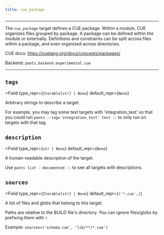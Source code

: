 ```yaml
---
title: cue_package
---
```



---

The `cue_package` target defines a CUE package. Within a module, CUE organizes files grouped by package. A package can be defined within the module or externally. Definitions and constraints can be split across files within a package, and even organized across directories.

CUE docs: https://cuelang.org/docs/concepts/packages/

Backend: <span className="color--primary">`pants.backend.experimental.cue`</span>

---

<span className={styles.options}>

## `tags`

<Field
    type_repr={`Iterable[str] | None`}
    default_repr={`None`}
>

Arbitrary strings to describe a target.

For example, you may tag some test targets with &#x27;integration_test&#x27; so that you could run `pants --tag='integration_test' test ::` to only run on targets with that tag.

</Field>

## `description`

<Field
    type_repr={`str | None`}
    default_repr={`None`}
>

A human-readable description of the target.

Use `pants list --documented ::` to see all targets with descriptions.

</Field>

## `sources`

<Field
    type_repr={`Iterable[str] | None`}
    default_repr={`('*.cue',)`}
>

A list of files and globs that belong to this target.

Paths are relative to the BUILD file&#x27;s directory. You can ignore files/globs by prefixing them with `!`.

Example: `sources=['schema.cue', 'lib/**/*.cue']`

</Field>

</span>
